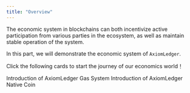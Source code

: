 ```yaml
---
title: "Overview"
---
```


The economic system in blockchains can both incentivize active participation from various parties in the ecosystem, as well as maintain stable operation of the system.

In this part, we will demonstrate the economic system of `AxiomLedger`.

Click the following cards to start the journey of our economics world！

<CardGroup cols={2}>
    <Card title="Gas" icon="square-1" color="#ea5a0c" href="./gas.en"> Introduction of AxiomLedger Gas System </Card>
    <Card title="Stablecoin" icon="square-2" color="#0285c7" href="./stablecoin.en"> Introduction of AxiomLedger Native Coin </Card>
</CardGroup>
